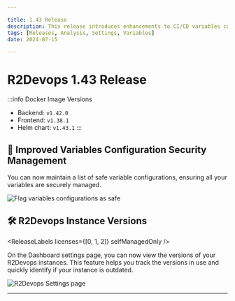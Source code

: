 ```yaml
---

title: 1.43 Release  
description: This release introduces enhancements to CI/CD variables controls and R2Devops instance version information.  
tags: [Releases, Analysis, Settings, Variables]  
date: 2024-07-15  

---
```


# R2Devops 1.43 Release


:::info Docker Image Versions
- Backend: `v1.42.0`
- Frontend: `v1.38.1`
- Helm chart: `v1.43.1`
:::

<!--truncate-->

## 🔧 Improved Variables Configuration Security Management

<ReleaseLabels licenses={[2]} selfManagedOnly />

You can now maintain a list of safe variable configurations, ensuring all your variables are securely managed.

![Flag variables configurations as safe](./flag_variables_conf.gif)

## 🛠️ R2Devops Instance Versions 

<ReleaseLabels licenses={[0, 1, 2]} selfManagedOnly />

On the Dashboard settings page, you can now view the versions of your R2Devops instances. This feature helps you track the versions in use and quickly identify if your instance is outdated.

![R2Devops Settings page](./r2_instance_outdated.png)

-----

<ReleaseBottomButton />